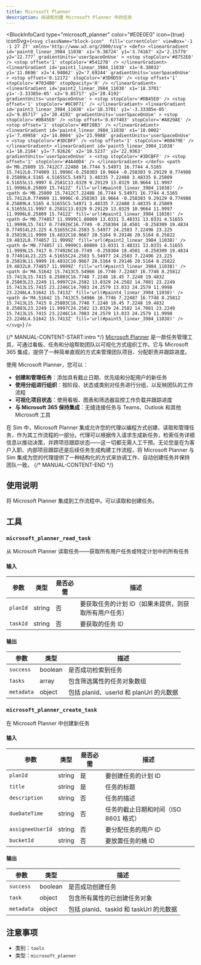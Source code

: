```yaml
---
title: Microsoft Planner
description: 阅读和创建 Microsoft Planner 中的任务
---
```



<BlockInfoCard 
  type="microsoft_planner"
  color="#E0E0E0"
  icon={true}
  iconSvg={`<svg className="block-icon"  fill='currentColor' viewBox='-1 -1 27 27' xmlns='http://www.w3.org/2000/svg'>
      <defs>
        <linearGradient
          id='paint0_linear_3984_11038'
          x1='6.38724'
          y1='3.74167'
          x2='2.15779'
          y2='12.777'
          gradientUnits='userSpaceOnUse'
        >
          <stop stopColor='#8752E0' />
          <stop offset='1' stopColor='#541278' />
        </linearGradient>
        <linearGradient
          id='paint1_linear_3984_11038'
          x1='8.38032'
          y1='11.0696'
          x2='4.94062'
          y2='7.69244'
          gradientUnits='userSpaceOnUse'
        >
          <stop offset='0.12172' stopColor='#3D0D59' />
          <stop offset='1' stopColor='#7034B0' stopOpacity='0' />
        </linearGradient>
        <linearGradient
          id='paint2_linear_3984_11038'
          x1='18.3701'
          y1='-3.33385e-05'
          x2='9.85717'
          y2='20.4192'
          gradientUnits='userSpaceOnUse'
        >
          <stop stopColor='#DB45E0' />
          <stop offset='1' stopColor='#6C0F71' />
        </linearGradient>
        <linearGradient
          id='paint3_linear_3984_11038'
          x1='18.3701'
          y1='-3.33385e-05'
          x2='9.85717'
          y2='20.4192'
          gradientUnits='userSpaceOnUse'
        >
          <stop stopColor='#DB45E0' />
          <stop offset='0.677403' stopColor='#A829AE' />
          <stop offset='1' stopColor='#8F28B3' />
        </linearGradient>
        <linearGradient
          id='paint4_linear_3984_11038'
          x1='18.0002'
          y1='7.49958'
          x2='14.0004'
          y2='23.9988'
          gradientUnits='userSpaceOnUse'
        >
          <stop stopColor='#3DCBFF' />
          <stop offset='1' stopColor='#00479E' />
        </linearGradient>
        <linearGradient
          id='paint5_linear_3984_11038'
          x1='18.2164'
          y1='7.92626'
          x2='10.5237'
          y2='22.9363'
          gradientUnits='userSpaceOnUse'
        >
          <stop stopColor='#3DCBFF' />
          <stop offset='1' stopColor='#4A40D4' />
        </linearGradient>
      </defs>
      <path
        d='M8.25809 15.7412C7.22488 16.7744 5.54971 16.7744 4.5165 15.7412L0.774909 11.9996C-0.258303 10.9664 -0.258303 9.29129 0.774908 8.25809L4.5165 4.51655C5.54971 3.48335 7.22488 3.48335 8.25809 4.51655L11.9997 8.2581C13.0329 9.29129 13.0329 10.9664 11.9997 11.9996L8.25809 15.7412Z'
        fill='url(#paint0_linear_3984_11038)'
      />
      <path
        d='M8.25809 15.7412C7.22488 16.7744 5.54971 16.7744 4.5165 15.7412L0.774909 11.9996C-0.258303 10.9664 -0.258303 9.29129 0.774908 8.25809L4.5165 4.51655C5.54971 3.48335 7.22488 3.48335 8.25809 4.51655L11.9997 8.2581C13.0329 9.29129 13.0329 10.9664 11.9997 11.9996L8.25809 15.7412Z'
        fill='url(#paint1_linear_3984_11038)'
      />
      <path
        d='M0.774857 11.9999C1.80809 13.0331 3.48331 13.0331 4.51655 11.9999L15.7417 0.774926C16.7749 -0.258304 18.4501 -0.258309 19.4834 0.774914L23.225 4.51655C24.2583 5.54977 24.2583 7.22496 23.225 8.25819L11.9999 19.4832C10.9667 20.5164 9.29146 20.5164 8.25822 19.4832L0.774857 11.9999Z'
        fill='url(#paint2_linear_3984_11038)'
      />
      <path
        d='M0.774857 11.9999C1.80809 13.0331 3.48331 13.0331 4.51655 11.9999L15.7417 0.774926C16.7749 -0.258304 18.4501 -0.258309 19.4834 0.774914L23.225 4.51655C24.2583 5.54977 24.2583 7.22496 23.225 8.25819L11.9999 19.4832C10.9667 20.5164 9.29146 20.5164 8.25822 19.4832L0.774857 11.9999Z'
        fill='url(#paint3_linear_3984_11038)'
      />
      <path
        d='M4.51642 15.7413C5.54966 16.7746 7.22487 16.7746 8.25812 15.7413L15.7415 8.25803C16.7748 7.2248 18.45 7.2248 19.4832 8.25803L23.2249 11.9997C24.2582 13.0329 24.2582 14.7081 23.2249 15.7413L15.7415 23.2246C14.7083 24.2579 13.033 24.2579 11.9998 23.2246L4.51642 15.7413Z'
        fill='url(#paint4_linear_3984_11038)'
      />
      <path
        d='M4.51642 15.7413C5.54966 16.7746 7.22487 16.7746 8.25812 15.7413L15.7415 8.25803C16.7748 7.2248 18.45 7.2248 19.4832 8.25803L23.2249 11.9997C24.2582 13.0329 24.2582 14.7081 23.2249 15.7413L15.7415 23.2246C14.7083 24.2579 13.033 24.2579 11.9998 23.2246L4.51642 15.7413Z'
        fill='url(#paint5_linear_3984_11038)'
      />
    </svg>`}
/>

{/* MANUAL-CONTENT-START:intro */}
[Microsoft Planner](https://www.microsoft.com/en-us/microsoft-365/planner) 是一款任务管理工具，可通过看板、任务和分组帮助团队以可视化方式组织工作。它与 Microsoft 365 集成，提供了一种简单直观的方式来管理团队项目、分配职责并跟踪进度。

使用 Microsoft Planner，您可以：

- **创建和管理任务**：添加具有截止日期、优先级和分配用户的新任务
- **使用分组进行组织**：按阶段、状态或类别对任务进行分组，以反映团队的工作流程
- **可视化项目状态**：使用看板、图表和筛选器监控工作负载并跟踪进度
- **与 Microsoft 365 保持集成**：无缝连接任务与 Teams、Outlook 和其他 Microsoft 工具

在 Sim 中，Microsoft Planner 集成允许您的代理以编程方式创建、读取和管理任务，作为其工作流程的一部分。代理可以根据传入请求生成新任务，检索任务详细信息以推动决策，并跨项目跟踪状态——这一切都无需人工干预。无论您是在为客户入职、内部项目跟踪还是后续任务生成构建工作流程，将 Microsoft Planner 与 Sim 集成为您的代理提供了一种结构化的方式来协调工作、自动创建任务并保持团队一致。 
{/* MANUAL-CONTENT-END */}

## 使用说明

将 Microsoft Planner 集成到工作流程中。可以读取和创建任务。

## 工具

### `microsoft_planner_read_task`

从 Microsoft Planner 读取任务——获取所有用户任务或特定计划中的所有任务

#### 输入

| 参数 | 类型 | 是否必需 | 描述 |
| --------- | ---- | -------- | ----------- |
| `planId` | string | 否 | 要获取任务的计划 ID（如果未提供，则获取所有用户任务） |
| `taskId` | string | 否 | 要获取的任务 ID |

#### 输出

| 参数 | 类型 | 描述 |
| --------- | ---- | ----------- |
| `success` | boolean | 是否成功检索到任务 |
| `tasks` | array | 包含筛选属性的任务对象数组 |
| `metadata` | object | 包括 planId、userId 和 planUrl 的元数据 |

### `microsoft_planner_create_task`

在 Microsoft Planner 中创建新任务

#### 输入

| 参数 | 类型 | 是否必需 | 描述 |
| --------- | ---- | -------- | ----------- |
| `planId` | string | 是 | 要创建任务的计划 ID |
| `title` | string | 是 | 任务的标题 |
| `description` | string | 否 | 任务的描述 |
| `dueDateTime` | string | 否 | 任务的截止日期和时间（ISO 8601 格式） |
| `assigneeUserId` | string | 否 | 要分配任务的用户 ID |
| `bucketId` | string | 否 | 要放置任务的桶 ID |

#### 输出

| 参数 | 类型 | 描述 |
| --------- | ---- | ----------- |
| `success` | boolean | 是否成功创建任务 |
| `task` | object | 包含所有属性的已创建任务对象 |
| `metadata` | object | 包括 planId、taskId 和 taskUrl 的元数据 |

## 注意事项

- 类别：`tools`
- 类型：`microsoft_planner`
